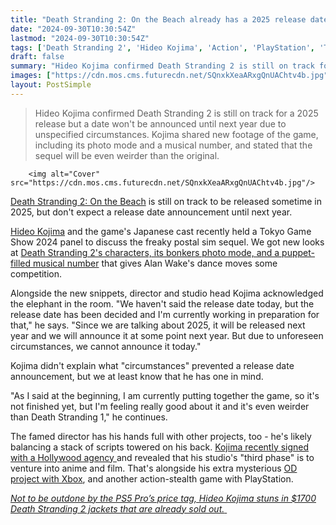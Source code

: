 ```yaml
---
title: "Death Stranding 2: On the Beach already has a 2025 release date 'decided,' but Hideo Kojima can't say when 'due to unforeseen circumstances'"
date: "2024-09-30T10:30:54Z"
lastmod: "2024-09-30T10:30:54Z"
tags: ['Death Stranding 2', 'Hideo Kojima', 'Action', 'PlayStation', 'Tokyo Game Show', 'Release Date', '2025']
draft: false
summary: "Hideo Kojima confirmed Death Stranding 2 is still on track for a 2025 release but a date won't be announced until next year due to unspecified circumstances. Kojima shared new footage of the game, including its photo mode and a musical number, and stated that the sequel will be even weirder than the original."
images: ["https://cdn.mos.cms.futurecdn.net/SQnxkXeaARxgQnUAChtv4b.jpg"]
layout: PostSimple
---
```

> Hideo Kojima confirmed Death Stranding 2 is still on track for a 2025 release but a date won't be announced until next year due to unspecified circumstances. Kojima shared new footage of the game, including its photo mode and a musical number, and stated that the sequel will be even weirder than the original.


        <img alt="Cover" src="https://cdn.mos.cms.futurecdn.net/SQnxkXeaARxgQnUAChtv4b.jpg"/>
        
[Death Stranding 2: On the Beach](https://www.gamesradar.com/death-stranding-2-guide/) is still on track to be released sometime in 2025, but don't expect a release date announcement until next year.

[Hideo Kojima](https://www.gamesradar.com/tag/hideo-kojima/) and the game's Japanese cast recently held a Tokyo Game Show 2024 panel to discuss the freaky postal sim sequel. We got new looks at [Death Stranding 2's characters, its bonkers photo mode, and a puppet-filled musical number](https://www.gamesradar.com/games/action/hideo-kojima-debuts-new-death-stranding-2-footage-of-the-most-detailed-photo-mode-ever-more-famous-faces-and-an-alan-wake-2-style-musical-number/) that gives Alan Wake's dance moves some competition.

Alongside the new snippets, director and studio head Kojima acknowledged the elephant in the room. "We haven't said the release date today, but the release date has been decided and I'm currently working in preparation for that," he says. "Since we are talking about 2025, it will be released next year and we will announce it at some point next year. But due to unforeseen circumstances, we cannot announce it today."

Kojima didn't explain what "circumstances" prevented a release date announcement, but we at least know that he has one in mind. 

"As I said at the beginning, I am currently putting together the game, so it's not finished yet, but I'm feeling really good about it and it's even weirder than Death Stranding 1," he continues. 

The famed director has his hands full with other projects, too - he's likely balancing a stack of scripts towered on his back. [Kojima recently signed with a Hollywood agency ](https://www.gamesradar.com/games/hideo-kojima-says-i-cant-die-until-then-as-he-signs-with-hollywood-agency-and-reveals-third-phase-of-his-indie-studio-is-movies-and-anime/)and revealed that his studio's "third phase" is to venture into anime and film. That's alongside his extra mysterious [OD project with Xbox](https://www.gamesradar.com/od-overdose-hideo-kojima-xbox-guide/), and another action-stealth game with PlayStation.

[<em>Not to be outdone by the PS5 Pro’s price tag, Hideo Kojima stuns in $1700 Death Stranding 2 jackets that are already sold out.</em> ](https://www.gamesradar.com/games/action/not-to-be-outdone-by-the-ps5-pros-price-tag-hideo-kojima-stuns-in-dollar1700-death-stranding-2-jackets-that-are-already-sold-out/)
        